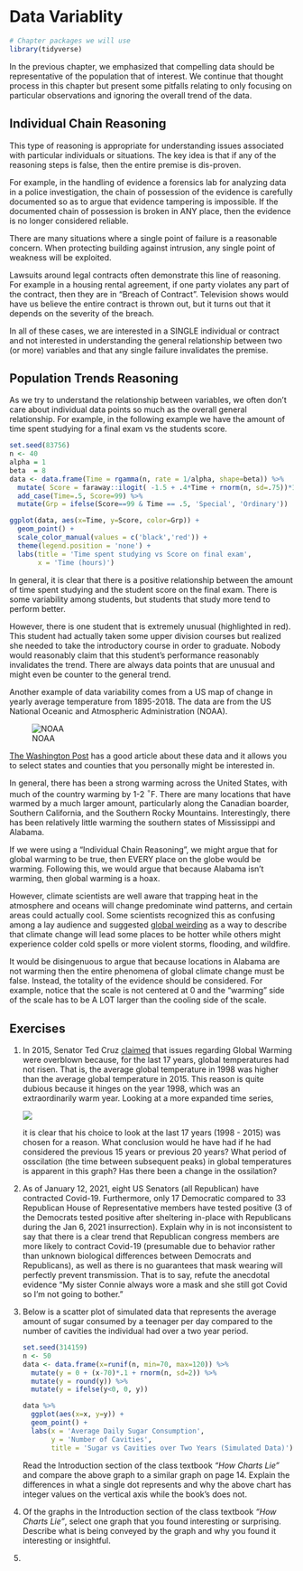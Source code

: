 # Data Variablity

```r
# Chapter packages we will use
library(tidyverse)
```


In the previous chapter, we emphasized that compelling data should be representative
of the population that of interest. We continue that thought process in this chapter
but present some pitfalls relating to only focusing on particular observations
and ignoring the overall trend of the data.


## Individual Chain Reasoning

This type of reasoning is appropriate for understanding issues associated with
particular individuals or situations. The key idea is that if any of the reasoning
steps is false, then the entire premise is dis-proven.

For example, in the handling of evidence a forensics lab for analyzing data in a
police investigation, the chain of possession of the evidence is carefully documented 
so as to argue that evidence tampering is impossible. If the documented chain
of possession is broken in ANY place, then the evidence is no longer considered
reliable.

There are many situations where a single point of failure is a reasonable concern.
When protecting building against intrusion, any single point of weakness will be
exploited.

Lawsuits around legal contracts often demonstrate this line of reasoning. For
example in a housing rental agreement, if one party violates any part of the 
contract, then they are in "Breach of Contract". Television shows would have
us believe the entire contract is thrown out, but it turns out that it depends 
on the severity of the breach.

In all of these cases, we are interested in a SINGLE individual or contract and
not interested in understanding the general relationship between two (or more) 
variables and that any single failure invalidates the premise.


## Population Trends Reasoning

As we try to understand the relationship between variables, we often don't
care about individual data points so much as the overall general relationship.
For example, in the following example we have the amount of time spent studying
for a final exam vs the students score.

```r
set.seed(83756)
n <- 40
alpha = 1
beta  = 8
data <- data.frame(Time = rgamma(n, rate = 1/alpha, shape=beta)) %>%
  mutate( Score = faraway::ilogit( -1.5 + .4*Time + rnorm(n, sd=.75))*100 ) %>%
  add_case(Time=.5, Score=99) %>%
  mutate(Grp = ifelse(Score==99 & Time == .5, 'Special', 'Ordinary'))

ggplot(data, aes(x=Time, y=Score, color=Grp)) +
  geom_point() +
  scale_color_manual(values = c('black','red')) +
  theme(legend.position = 'none') +
  labs(title = 'Time spent studying vs Score on final exam', 
       x = 'Time (hours)')
```

In general, it is clear that there is a positive relationship between the amount
of time spent studying and the student score on the final exam. There is some
variability among students, but students that study more tend to perform better.

However, there is one student that is extremely unusual (highlighted in red). This
student had actually taken some upper division courses but realized she needed to
take the introductory course in order to graduate. Nobody would reasonably claim
that this student's performance reasonably invalidates the trend. There are always
data points that are unusual and might even be counter to the general trend.


Another example of data variability comes from a US map of change in yearly average
temperature from 1895-2018. The data are from the US National Oceanic and Atmospheric
Administration (NOAA). 

![NOAA](Images/US_Temperature_Change_1895_2018.png)


[The Washington Post](https://www.washingtonpost.com/graphics/2019/national/climate-environment/climate-change-america/)
has a good article about these data and it allows you to select states and counties
that you personally might be interested in.

In general, there has been a strong warming across the United States, with much
of the country warming by 1-2 $^\circ$F. There are many locations that have warmed
by a much larger amount, particularly along the Canadian boarder, Southern California,
and the Southern Rocky Mountains. Interestingly, there has been relatively little
warming the southern states of Mississippi and Alabama.

If we were using a "Individual Chain Reasoning", we might argue that for global
warming to be true, then EVERY place on the globe would be warming. Following this,
we would argue that because Alabama isn't warming, then global warming is a hoax.

However, climate scientists are well aware that trapping heat in the atmosphere
and oceans will change predominate wind patterns, and certain areas could actually
cool. Some scientists recognized this as confusing among a lay audience and
suggested 
[global weirding](https://www.nytimes.com/2007/12/02/opinion/02friedman.html?_r=1)
as a way to describe that climate change will lead some places to be hotter while
others might experience colder cold spells or more violent storms, flooding, and
wildfire.

It would be disingenuous to argue that because locations in Alabama are not warming
then the entire phenomena of global climate change must be false. Instead, the totality
of the evidence should be considered. For example, notice that the scale is not
centered at 0 and the "warming" side of the scale has to be A LOT larger than
the cooling side of the scale. 

## Exercises

1.  In 2015, Senator Ted Cruz 
    [claimed](https://www.washingtonpost.com/news/energy-environment/wp/2015/03/24/ted-cruz-says-satellite-data-show-the-globe-isnt-warming-this-satellite-scientist-feels-otherwise/) 
    that issues regarding Global Warming were
    overblown because, for the last 17 years, global temperatures had not risen.
    That is, the average global temperature in 1998 was higher than the average
    global temperature in 2015.
    This reason is quite dubious because it hinges on the year 1998, which was
    an extraordinarily warm year. Looking at a more expanded time series, 

    ![](Images/Ted_Cruz_Cherry_Picking.png)
    
    it is clear that his choice to look
    at the last 17 years (1998 - 2015) was chosen for a reason. What conclusion
    would he have had if he had considered the previous 15 years or previous 20 years?
    What period of osscilation (the time between subsequent peaks) in global 
    temperatures is apparent in this graph? Has there been a change in the ossilation?
    
2.  As of January 12, 2021, eight US Senators (all Republican) have contracted Covid-19.
    Furthermore, only 17 Democratic compared to 33 Republican House of Representative
    members have tested positive (3 of the Democrats tested positive after sheltering
    in-place with Republicans during the Jan 6, 2021 insurrection). Explain why in is not
    inconsistent to say that there is a clear trend that Republican congress members 
    are more likely to contract Covid-19 (presumable due to behavior rather than
    unknown biological differences between Democrats and Republicans), as well as
    there is no guarantees that mask wearing will perfectly prevent transmission.
    That is to say, refute the anecdotal evidence "My sister Connie always wore
    a mask and she still got Covid so I'm not going to bother."


3.  Below is a scatter plot of simulated data that represents the average amount
    of sugar consumed by a teenager per day compared to the number of cavities
    the individual had over a two year period.
    ```r
    set.seed(314159)
    n <- 50
    data <- data.frame(x=runif(n, min=70, max=120)) %>%
      mutate(y = 0 + (x-70)*.1 + rnorm(n, sd=2)) %>%
      mutate(y = round(y)) %>%
      mutate(y = ifelse(y<0, 0, y))
    
    data %>%
      ggplot(aes(x=x, y=y)) +
      geom_point() +
      labs(x = 'Average Daily Sugar Consumption',
           y = 'Number of Cavities',
           title = 'Sugar vs Cavities over Two Years (Simulated Data)')
```
    Read the Introduction section of the class textbook *"How Charts Lie"* and compare the
    above graph to a similar graph on page 14. Explain the differences in what a single
    dot represents and why the above chart has integer values on the vertical axis while
    the book's does not.

4.  Of the graphs in the Introduction section of the class textbook *"How Charts Lie"*,
    select one graph that you found interesting or surprising. Describe what is 
    being conveyed by the graph and why you found it interesting or insightful.

5.  
